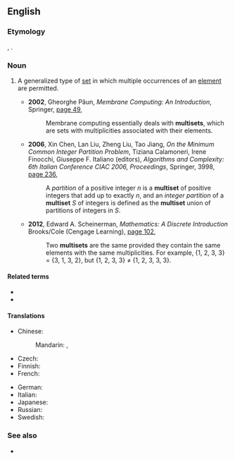 ==English==
{{wikipedia}}

===Etymology===
{{coin|en|Nicolaas Govert de Bruijn|nobycat=1}}, {{prefix|en|multi|set}}.

===Noun===
{{en-noun}}

# {{lb|en|set theory}} A generalized type of [[set]] in which multiple occurrences of an [[element]] are permitted.
#: {{syn|en|bag|mset}}
#: {{ux|en|Two words are anagrams if they are made up of the same '''multiset''' of letters.}}
#* '''2002''', Gheorghe Pǎun, ''Membrane Computing: An Introduction'', Springer, [https://books.google.com.au/books?id=8CE3BZ7y_kIC&pg=PA50&dq=%22multiset%22%7C%22multisets%22&hl=en&sa=X&ved=0ahUKEwiFtLr20ZTcAhXGv7wKHYtBAdYQ6AEIZzAN#v=onepage&q=%22multiset%22%7C%22multisets%22&f=false page 49],
#*: Membrane computing essentially deals with '''multisets''', which are sets with multiplicities associated with their elements.
#* '''2006''', Xin Chen, Lan Liu, Zheng Liu, Tao Jiang, ''On the Minimum Common Integer Partition Problem'', Tiziana Calamoneri, Irene Finocchi, Giuseppe F. Italiano (editors), ''Algorithms and Complexity: 6th Italian Conference CIAC 2006, Proceedings'', Springer, {{w|LNCS}} 3998, [https://books.google.com.au/books?id=T4LAK65R2i0C&pg=PA236&dq=%22multiset%22%7C%22multisets%22&hl=en&sa=X&ved=0ahUKEwiFtLr20ZTcAhXGv7wKHYtBAdYQ6AEIiAEwEw#v=onepage&q=%22multiset%22%7C%22multisets%22&f=false page 236],
#*: A ''partition'' of a positive integer ''n'' is a '''multiset''' of positive integers that add up to exactly ''n'', and an ''integer partition'' of a '''multiset''' ''S'' of integers is defined as the '''multiset''' union of partitions of integers in ''S''.
#* '''2012''', Edward A. Scheinerman, ''Mathematics: A Discrete Introduction'' Brooks/Cole (Cengage Learning), [https://books.google.com.au/books?id=DZBHGD2sEYwC&pg=PA102&dq=%22multiset%22%7C%22multisets%22&hl=en&sa=X&ved=0ahUKEwiFtLr20ZTcAhXGv7wKHYtBAdYQ6AEIYTAM#v=onepage&q=%22multiset%22%7C%22multisets%22&f=false page 102],
#*: Two '''multisets''' are the same provided they contain the same elements with the same multiplicities. For example, {1, 2, 3, 3} = {3, 1, 3, 2}, but {1, 2, 3, 3} ≠ {1, 2, 3, 3, 3}.

====Related terms====
* {{l|en|multisubset}}
* {{l|en|submultiset}}

====Translations====
{{trans-top|generalized type of set that may contain multiple occurrences of elements}}
* Chinese:
*: Mandarin: {{t|cmn|多重集|tr=duōchóngjí|sc=Hani}}, {{t|cmn|多重集合|tr=duōchóngjíhé|sc=Hani}}
* Czech: {{t|cs|multimnožina|f}}
* Finnish: {{t|fi|monijoukko}}
* French: {{t+|fr|multiensemble|m}}
{{trans-mid}}
* German: {{t|de|Multimenge|f}}
* Italian: {{t|it|multiinsieme|m}}
* Japanese: {{t|ja|多重集合|tr=たじゅうしゅうごう, tajūshūgō|sc=Jpan}}
* Russian: {{t+|ru|мультимно́жество|n}}
* Swedish: {{t|sv|multimängd|c}}
{{trans-bottom}}

===See also===
* {{l|en|multirelation}}